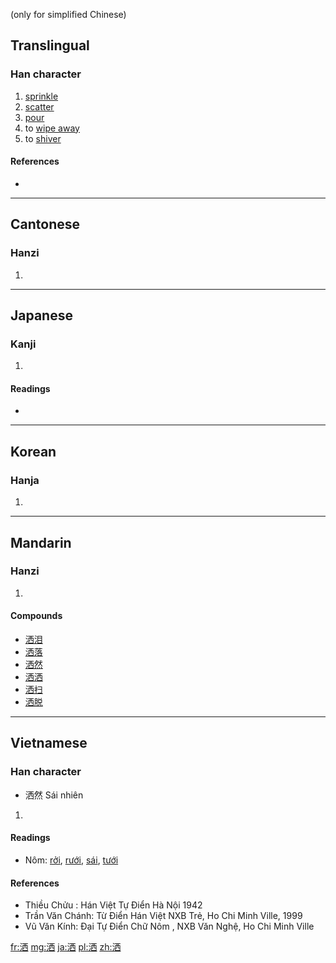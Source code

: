 {{also|灑}} (only for simplified Chinese)
{{also|酒}}
==Translingual==

===Han character===
{{Han char|rn=85|rad=水|as=06|sn=9|four=3116<sub>0</sub>|canj=水一金田 (EMCW), X水一金田 (XEMCW)}}

# [[sprinkle]]
# [[scatter]]
# [[pour]]
# to [[wipe away]]
# to [[shiver]]

====References====
* {{Han ref|kx=0620.050|dkj=17374|dj=1015.090|hdz=31603.050|uh=6D12|ud=27922|bh=CF73|bd=53107}}

----

==Cantonese==

===Hanzi===
{{yue-hanzi|jyut=|y=sai2, sin2|tra=灑}}

# {{defn|Cantonese|sort=水06}}

----

==Japanese==

===Kanji===
{{ja-kanji|grade=|rs=水06}}

# {{defn|Japanese|sort=水06}}

====Readings====
* {{ja-readings|on=[[せい]] (sei), [[せん]] (sen), [[しゃ]] (sha)|kun=[[あらう]] (arau)}}

----

==Korean==

===Hanja===
{{ko-hanja|hangeul=세|eumhun=|rv=se|mr=se|y=sey}}

# {{defn|Korean|sort=水06}}

----

==Mandarin==

===Hanzi===
{{cmn-hanzi|tra=灑|pin=[[cuǐ]] ([[cui3]]), [[sǎ]] ([[sa3]]), [[sěn]] ([[sen3]]), [[xǐ]] ([[xi3]]), [[xiǎn]] ([[xian3]]), [[xùn]] ([[xun4]])|wg=ts'ui<sup>3</sup>, sa<sup>3</sup>, sen<sup>3</sup>, hsi<sup>3</sup>, hsien<sup>3</sup>, hsün<sup>4</sup>}}

# {{defn|Mandarin|sort=水06}}

====Compounds====
* [[洒泪]]
* [[洒落]]
* [[洒然]]
* [[洒洒]]
* [[洒扫]]
* [[洒脱]]

----

==Vietnamese==

===Han character===
{{vi-hantu|[[sái]], [[tẩy]], [[thối]], [[rải]], [[rảy]], [[rưới]], [[tưới]], [[rẩy]], [[vẩy]]|rs=水06}}
* 洒然 Sái nhiên

# {{defn|Vietnamese|sort=水06}}

====Readings====
* Nôm: [[rởi]], [[rưới]], [[sái]], [[tưới]]

====References====
* Thiều Chửu : Hán Việt Tự Điển  Hà Nội 1942
* Trần Văn Chánh: Từ Điển Hán Việt NXB Trẻ, Ho Chi Minh Ville, 1999
* Vũ Văn Kính: Đại Tự Điển Chữ Nôm , NXB Văn Nghệ, Ho Chi Minh Ville

[[fr:洒]]
[[mg:洒]]
[[ja:洒]]
[[pl:洒]]
[[zh:洒]]